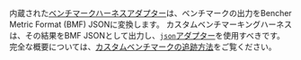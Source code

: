 内蔵された[ベンチマークハーネスアダプター][adapters]は、ベンチマークの出力をBencher Metric Format (BMF) JSONに変換します。
カスタムベンチマーキングハーネスは、その結果をBMF JSONとして出力し、[`json`アダプター][json adapter]を使用すべきです。
完全な概要については、[カスタムベンチマークの追跡方法][custom benchmarks]をご覧ください。

[adapters]: /ja/docs/explanation/adapters/
[json adapter]: /ja/docs/explanation/adapters/#-json
[custom benchmarks]: /ja/docs/how-to/track-custom-benchmarks/
